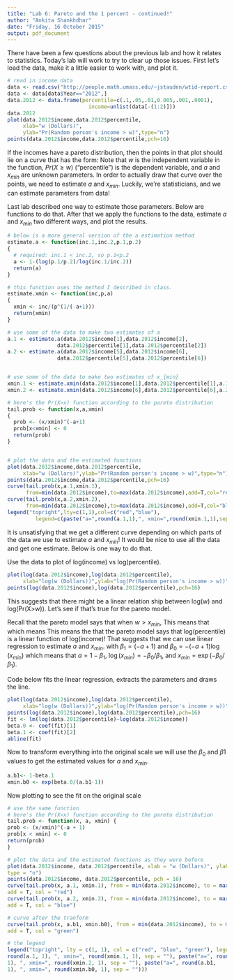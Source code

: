 ```yaml
---
title: "Lab 6: Pareto and the 1 percent - continued!"
author: "Ankita Shankhdhar"
date: "Friday, 16 October 2015"
output: pdf_document
---
```

  
There have been a few questions about the previous lab and how it relates to statistics. Today's lab will work to try to clear up those issues.  First let's load the data, make it a little easier to work with, and plot it.

```r
# read in income data
data <- read.csv("http://people.math.umass.edu/~jstauden/wtid-report.csv")
data <- data[data$Year=="2012",]
data.2012 <- data.frame(percentile=c(.1,.05,.01,0.005,.001,.0001),
                          income=unlist(data[-(1:2)]))
data.2012
plot(data.2012$income,data.2012$percentile,
     xlab="w (Dollars)",
     ylab="Pr(Random person's income > w)",type="n")
points(data.2012$income,data.2012$percentile,pch=16)
```

If the incomes have a pareto distribution, then the points in that plot should lie on a curve that has the form:
\begin{equation}
Pr(X\ge w) =  \left(\frac{w}{x_{min}} \right)^{-a+1}. 
\end{equation}
Note that $w$ is the independent variable in the function, $Pr(X\ge w)$ ("percentile") is the dependent variable, and $a$ and $x_{min}$ are unknown parameters. 
In order to actually draw that curve over the points, we need to estimate $a$ and $x_{min}.$ Luckily, we're statisticians, and we can estimate parameters from data!

Last lab described one way to estimate those parameters. Below are functions to do that.
After that we apply the functions to the data, estimate $a$ and $x_{min}$ two
different ways, and plot the results. 
```r
# below is a more general version of the a estimation method
estimate.a <- function(inc.1,inc.2,p.1,p.2)
{
  # required: inc.1 < inc.2, so p.1<p.2
  a <- 1-(log(p.1/p.2)/log(inc.1/inc.2))
  return(a)  
}

# this function uses the method I described in class.
estimate.xmin <- function(inc,p,a)
{
  xmin <- inc/(p^(1/(-a+1)))
  return(xmin)  
}

# use some of the data to make two estimates of a 
a.1 <- estimate.a(data.2012$income[1],data.2012$income[2],
                data.2012$percentile[1],data.2012$percentile[2])
a.2 <- estimate.a(data.2012$income[5],data.2012$income[6],
                data.2012$percentile[5],data.2012$percentile[6])


# use some of the data to make two estimates of x_{min}
xmin.1 <- estimate.xmin(data.2012$income[1],data.2012$percentile[1],a.1)
xmin.2 <- estimate.xmin(data.2012$income[6],data.2012$percentile[6],a.2)

# here's the Pr(X>x) function according to the pareto distribution
tail.prob <- function(x,a,xmin)
{
  prob <- (x/xmin)^(-a+1)
  prob[x<xmin] <- 0
  return(prob)
}


# plot the data and the estimated functions
plot(data.2012$income,data.2012$percentile,
     xlab="w (Dollars)",ylab="Pr(Random person's income > w)",type="n")
points(data.2012$income,data.2012$percentile,pch=16)
curve(tail.prob(x,a.1,xmin.1),
      from=min(data.2012$income),to=max(data.2012$income),add=T,col="red")
curve(tail.prob(x,a.2,xmin.2),
      from=min(data.2012$income),to=max(data.2012$income),add=T,col="blue")
legend("topright",lty=c(1,1),col=c("red","blue"),
         legend=c(paste("a=",round(a.1,1),", xmin=",round(xmin.1,1),sep=""),                  paste("a=",round(a.2,1),", xmin=",round(xmin.2,1),sep="")))
```

It is unsatisfying that we get a different curve depending on which parts of the data we use to estimate $a$ and $x_{min}$! It would be nice to use all the data and get one estimate. Below is one way to do that.

Use the data to plot of log(income) vs log(percentile).
```r
plot(log(data.2012$income),log(data.2012$percentile),
     xlab="log(w (Dollars))",ylab="log(Pr(Random person's income > w))",type="n")
points(log(data.2012$income),log(data.2012$percentile),pch=16)
```

This suggests that there might be a linear relation ship between log(w) and log(Pr(X>w)). Let's see if that's true for the pareto model.

Recall that the pareto model says that when $w>x_{min},$
\begin{equation}
Pr(X\ge w) =  \left(\frac{w}{x_{min}} \right)^{-a+1}, 
\end{equation}
This means that 
\begin{equation}
\log\left[(Pr(X\ge w)\right] = (-a+1)\left[\log(w)-log(x_{min})\right]
\end{equation}
which means
\begin{equation}
\log\left[(Pr(X\ge w)\right] = -log(x_{min})(-a+1)+ (-a+1)\log(w).
\end{equation}
This means the that the pareto model says that log(percentile) is a linear function of log(income)! That suggests that we can use linear regression to estimate $a$ and $x_{min}$. 
\begin{equation}
\log\left[(Pr(X\ge w)\right] = \beta_0 + \beta_1\log(w).
\end{equation}
with $\beta_1 = (-a+1)$ and $\beta_0 = -(-a+1)\log(x_{min})$ which means that $a=1-\beta_1$, $\log(x_{min}) = -\beta_0/\beta_1$, and $x_{min} = \exp(-\beta_0/\beta_1).$

Code below fits the linear regression, extracts the parameters and draws the line.
```r
plot(log(data.2012$income),log(data.2012$percentile),
     xlab="log(w (Dollars))",ylab="log(Pr(Random person's income > w))",type="n")
points(log(data.2012$income),log(data.2012$percentile),pch=16)
fit <- lm(log(data.2012$percentile)~log(data.2012$income))
beta.0 <- coef(fit)[1]
beta.1 <- coef(fit)[2]
abline(fit)
```

Now to transform everything into the original scale we will use the $\beta_{0}$ and $\beta{1}$ values to get the estimated values for $a$ and $x_{min}$.

```r
a.b1<- 1-beta.1
xmin.b0 <- exp(beta.0/(a.b1-1))
```

Now plotting to see the fit on the original scale
```r
# use the same function
# here's the Pr(X>x) function according to the pareto distribution
tail.prob <- function(x, a, xmin) {
prob <- (x/xmin)^(-a + 1)
prob[x < xmin] <- 0
return(prob)
}

# plot the data and the estimated functions as they were before
plot(data.2012$income, data.2012$percentile, xlab = "w (Dollars)", ylab = "Pr(Random person's income > w)",
type = "n")
points(data.2012$income, data.2012$percentile, pch = 16)
curve(tail.prob(x, a.1, xmin.1), from = min(data.2012$income), to = max(data.2012$income),
add = T, col = "red")
curve(tail.prob(x, a.2, xmin.2), from = min(data.2012$income), to = max(data.2012$income),
add = T, col = "blue")

# curve after the tranform
curve(tail.prob(x, a.b1, xmin.b0), from = min(data.2012$income), to = max(data.2012$income),
add = T, col = "green")

# the legend
legend("topright", lty = c(1, 1), col = c("red", "blue", "green"), legend = c(paste("a=",
round(a.1, 1), ", xmin=", round(xmin.1, 1), sep = ""), paste("a=", round(a.2,
1), ", xmin=", round(xmin.2, 1), sep = ""), paste("a=", round(a.b1,
1), ", xmin=", round(xmin.b0, 1), sep = "")))
```
